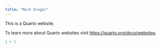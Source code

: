 ```yaml
---
title: "Mark Oregel"
---
```


This is a Quarto website.

To learn more about Quarto websites visit <https://quarto.org/docs/websites>.

```r
1 + 1
```

